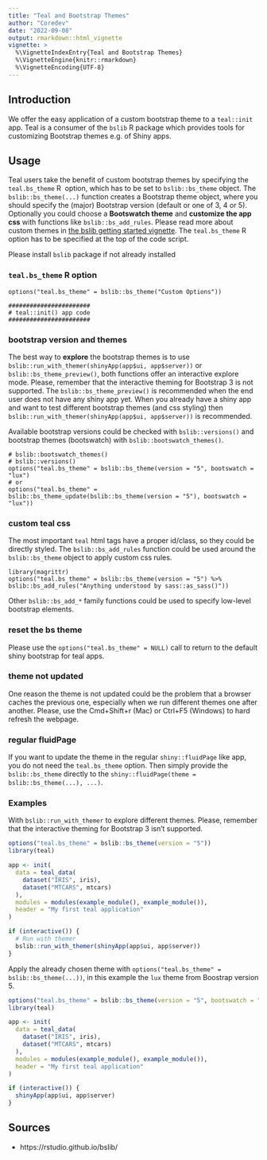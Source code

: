 ```yaml
---
title: "Teal and Bootstrap Themes"
author: "Coredev"
date: "2022-09-08"
output: rmarkdown::html_vignette
vignette: >
  %\VignetteIndexEntry{Teal and Bootstrap Themes}
  %\VignetteEngine{knitr::rmarkdown}
  %\VignetteEncoding{UTF-8}
---
```


## Introduction

We offer the easy application of a custom bootstrap theme to a `teal::init` app. 
Teal is a consumer of the `bslib` R package which provides tools for customizing Bootstrap themes e.g. of Shiny apps.

## Usage

Teal users take the benefit of custom bootstrap themes by specifying the `teal.bs_theme` R  option, which has to be set to `bslib::bs_theme` object.
The `bslib::bs_theme(...)` function creates a Bootstrap theme object, where you should specify the (major) Bootstrap version (default or one of 3, 4 or 5).
Optionally you could choose a **Bootswatch theme** and **customize the app css** with functions like `bslib::bs_add_rules`.
Please read more about custom themes in [the bslib getting started vignette](https://rstudio.github.io/bslib/articles/bslib.html).
The `teal.bs_theme` R option has to be specified at the top of the code script.

Please install `bslib` package if not already installed

### `teal.bs_theme` R option

```
options("teal.bs_theme" = bslib::bs_theme("Custom Options"))

#######################
# teal::init() app code
#######################
```

### bootstrap version and themes

The best way to **explore** the bootstrap themes is to use `bslib::run_with_themer(shinyApp(app$ui, app$server))` or `bslib::bs_theme_preview()`,
both functions offer an interactive explore mode.
Please, remember that the interactive theming for Bootstrap 3 is not supported.
The `bslib::bs_theme_preview()` is recommended when the end user does not have any shiny app yet. 
When you already have a shiny app and want to test different bootstrap themes (and css styling) then `bslib::run_with_themer(shinyApp(app$ui, app$server))` is recommended.

Available bootstrap versions could be checked with `bslib::versions()` and bootstrap themes (bootswatch) with `bslib::bootswatch_themes()`.

```
# bslib::bootswatch_themes()
# bslib::versions()
options("teal.bs_theme" = bslib::bs_theme(version = "5", bootswatch = "lux")
# or
options("teal.bs_theme" = bslib::bs_theme_update(bslib::bs_theme(version = "5"), bootswatch = "lux"))
```

### custom teal css

The most important `teal` html tags have a proper id/class, so they could be directly styled.
The `bslib::bs_add_rules` function could be used around the `bslib::bs_theme` object to apply custom css rules.

```
library(magrittr)
options("teal.bs_theme" = bslib::bs_theme(version = "5") %>% bslib::bs_add_rules("Anything understood by sass::as_sass()"))
```

Other `bslib::bs_add_*` family functions could be used to specify low-level bootstrap elements.

### reset the bs theme

Please use the `options("teal.bs_theme" = NULL)` call to return to the default shiny bootstrap for teal apps.

### theme not updated

One reason the theme is not updated could be the problem that a browser caches the previous one, especially when we run different themes one after another.
Please, use the Cmd+Shift+r (Mac) or Ctrl+F5 (Windows) to hard refresh the webpage.

### regular fluidPage

If you want to update the theme in the regular `shiny::fluidPage` like app, you do not need the `teal.bs_theme` option. Then simply provide the `bslib::bs_theme` directly to the `shiny::fluidPage(theme = bslib::bs_theme(...), ...)`. 

### Examples

With `bslib::run_with_themer` to explore different themes.
Please, remember that the interactive theming for Bootstrap 3 isn't supported.


```r
options("teal.bs_theme" = bslib::bs_theme(version = "5"))
library(teal)

app <- init(
  data = teal_data(
    dataset("IRIS", iris),
    dataset("MTCARS", mtcars)
  ),
  modules = modules(example_module(), example_module()),
  header = "My first teal application"
)

if (interactive()) {
  # Run with themer
  bslib::run_with_themer(shinyApp(app$ui, app$server))
}
```

Apply the already chosen theme with `options("teal.bs_theme" = bslib::bs_theme(...))`, in this example the `lux` theme from Boostrap version 5.

```r
options("teal.bs_theme" = bslib::bs_theme(version = "5", bootswatch = "lux"))
library(teal)

app <- init(
  data = teal_data(
    dataset("IRIS", iris),
    dataset("MTCARS", mtcars)
  ),
  modules = modules(example_module(), example_module()),
  header = "My first teal application"
)

if (interactive()) {
  shinyApp(app$ui, app$server)
}
```

## Sources

- https://rstudio.github.io/bslib/
